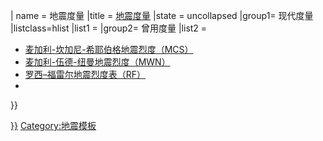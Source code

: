 <noinclude>{{NoteTA |G1=Earthquake}}</noinclude>{{navbox {{#switch:{{{1|}}}|child=subgroup}}
| name = 地震度量
|title = [[地震度量]]
|state = uncollapsed
|group1= 现代度量
|listclass=hlist
|list1 = {{navbox subgroup
 |group1= [[震度|烈度度量]]
 |list1 = 
*[[中国地震烈度表|中国地震烈度表（CSIS）]]
*[[欧洲地震烈度表|欧洲地震烈度表（EMS）]]
*[[环境地震烈度表|环境地震烈度表（ESI）]]
*[[麥加利地震烈度表|修訂麥加利地震烈度表（MMI）]]
*[[梅德韦杰夫·施蓬霍伊尔·卡尔尼克地震烈度表|梅德韦杰夫·施蓬霍伊尔·卡尔尼克地震烈度表（MSK）]]
*[[菲律宾火山地震研究所地震烈度表|菲律宾火山地震研究所地震烈度表（PEIS）]]
*[[日本氣象廳震度等級]]
*[[交通部中央氣象局地震震度分級]]
 |group2= 震级度量
 |list2 = 
*[[体波震级|体波震级（m<sub>b</sub>）]]
*[[地震持续时间震级|地震持续时间震级（M<sub>D</sub>）]]
*[[能量震级|能量震级（M<sub>e</sub>）]]
*[[日本气象厅震级|日本气象厅震级（M<sub>j</sub>）]]
*[[里氏地震規模|里氏震级（近震震級，M<sub>L</sub>）]]
*[[地幔波震级|地幔波震级（M<sub>m</sub>）]]
*[[面波震级|面波震級（M<sub>s</sub>）]]
*[[海嘯規模|海啸震级（M<sub>t</sub>）]]
*[[矩震級|矩震級（M<sub>w</sub>）]]
*[[苏联科学院能量震级|苏联科学院能量震级（M<sub>(K)</sub>）]]
*{{Link-en|尾波震级|Seismic scale#Duration and Coda magnitude scales|尾波震级（M<sub>c</sub>）}}
*{{Link-en|有感面积震级|Seismic scale#Macroseismic magnitude scales|有感面积震级（M<sub>fa</sub>）}}
}}
|group2= 曾用度量
|list2 = 
*[[麥加利地震烈度表|麦加利-坎加尼-希耶伯格地震烈度（MCS）]]
*[[麥加利地震烈度表|麦加利-伍德-纽曼地震烈度（MWN）]]
*[[罗西–福雷尔地震烈度表|罗西–福雷尔地震烈度表（RF）]]
*{{Link-en|大森度量|Omori scale|大森地震烈度}}
}}<noinclude>[[Category:地震度量|{{{1|{{PAGENAME}}}}}]][[Category:地震模板]]</noinclude><noinclude>{{模板文件}}<!-- 请将模板的分类与跨语言链接增加在 /doc 子页面 --></noinclude>